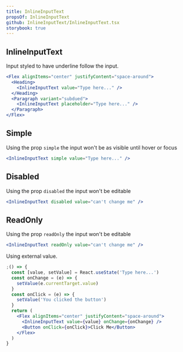 ```yaml
---
title: InlineInputText
propsOf: InlineInputText
github: InlineInputText/InlineInputText.tsx
storybook: true
---
```


## InlineInputText

Input styled to have underline follow the input.

```jsx
<Flex alignItems="center" justifyContent="space-around">
  <Heading>
    <InlineInputText value="Type here..." />
  </Heading>
  <Paragraph variant="subdued">
    <InlineInputText placeholder="Type here..." />
  </Paragraph>
</Flex>
```

## Simple

Using the prop `simple` the input won't be as visible until hover or focus

```jsx
<InlineInputText simple value="Type here..." />
```

## Disabled

Using the prop `disabled` the input won't be editable

```jsx
<InlineInputText disabled value="can't change me" />
```

## ReadOnly

Using the prop `readOnly` the input won't be editable

```jsx
<InlineInputText readOnly value="can't change me" />
```

Using external value.

```jsx
;() => {
  const [value, setValue] = React.useState('Type here...')
  const onChange = (e) => {
    setValue(e.currentTarget.value)
  }
  const onClick = (e) => {
    setValue('You clicked the button')
  }
  return (
    <Flex alignItems="center" justifyContent="space-around">
      <InlineInputText value={value} onChange={onChange} />
      <Button onClick={onClick}>Click Me</Button>
    </Flex>
  )
}
```
